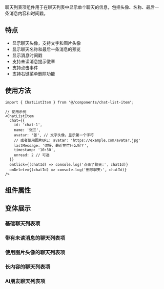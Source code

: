 
<Meta of={ChatListItemStories} />

<Title>ChatListItem 聊天列表项</Title>

聊天列表项组件用于在聊天列表中显示单个聊天的信息，包括头像、名称、最后一条消息内容和时间戳。

## 特点

- 显示聊天头像，支持文字和图片头像
- 显示聊天名称和最后一条消息的预览
- 显示消息时间戳
- 支持未读消息提示徽章
- 支持点击事件
- 支持右键菜单删除功能

## 使用方法

```tsx
import { ChatListItem } from '@/components/chat-list-item';

// 使用示例
<ChatListItem 
  chat={{
    id: 'chat-1',
    name: '张三',
    avatar: '张', // 文字头像，显示第一个字符
    // 或者使用图片URL: avatar: 'https://example.com/avatar.jpg'
    lastMessage: '你好，最近在忙什么呢？',
    timestamp: '10:30',
    unread: 2 // 可选
  }}
  onClick={(chatId) => console.log('点击了聊天:', chatId)}
  onDelete={(chatId) => console.log('删除聊天:', chatId)}
/>
```

## 组件属性

<Controls />

## 变体展示

### 基础聊天列表项

<Story of={ChatListItemStories.Default} />

### 带有未读消息的聊天列表项

<Story of={ChatListItemStories.WithUnread} />

### 使用图片头像的聊天列表项

<Story of={ChatListItemStories.WithImageAvatar} />

### 长内容的聊天列表项

<Story of={ChatListItemStories.WithLongContent} />

### AI朋友聊天列表项

<Story of={ChatListItemStories.AIFriend} /> 